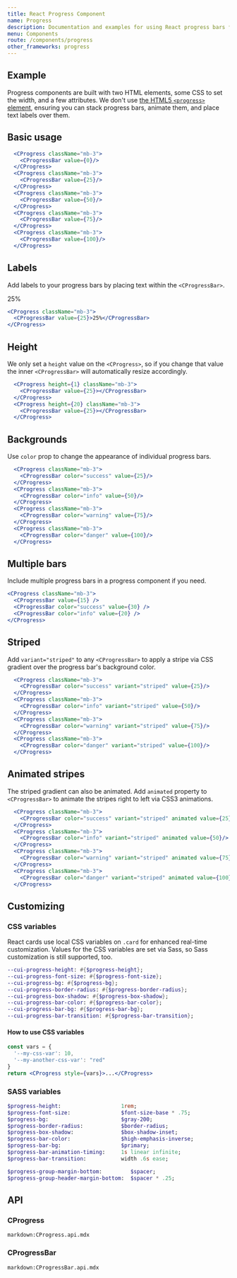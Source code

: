 ```yaml
---
title: React Progress Component
name: Progress
description: Documentation and examples for using React progress bars featuring support for stacked bars, animated backgrounds, and text labels.
menu: Components
route: /components/progress
other_frameworks: progress
---
```



## Example

Progress components are built with two HTML elements, some CSS to set the width, and a few attributes. We don't use [the HTML5 `<progress>` element](https://developer.mozilla.org/en-US/docs/Web/HTML/Element/progress), ensuring you can stack progress bars, animate them, and place text labels over them.

## Basic usage

<Example>
  <CProgress className="mb-3">
    <CProgressBar value={0} />
  </CProgress>
  <CProgress className="mb-3">
    <CProgressBar value={25} />
  </CProgress>
  <CProgress className="mb-3">
    <CProgressBar value={50} />
  </CProgress>
  <CProgress className="mb-3">
    <CProgressBar value={75} />
  </CProgress>
  <CProgress className="mb-3">
    <CProgressBar value={100} />
  </CProgress>
</Example>

```jsx
  <CProgress className="mb-3">
    <CProgressBar value={0}/>
  </CProgress>
  <CProgress className="mb-3">
    <CProgressBar value={25}/>
  </CProgress>
  <CProgress className="mb-3">
    <CProgressBar value={50}/>
  </CProgress>
  <CProgress className="mb-3">
    <CProgressBar value={75}/>
  </CProgress>
  <CProgress className="mb-3">
    <CProgressBar value={100}/>
  </CProgress>
```

## Labels

Add labels to your progress bars by placing text within the `<CProgressBar>`.

<Example>
  <CProgress className="mb-3">
    <CProgressBar value={25}>25%</CProgressBar>
  </CProgress>
</Example>

```jsx
<CProgress className="mb-3">
  <CProgressBar value={25}>25%</CProgressBar>
</CProgress>
```

## Height

We only set a `height` value on the `<CProgress>`, so if you change that value the inner `<CProgressBar>` will automatically resize accordingly.

<Example>
  <CProgress height={1} className="mb-3">
    <CProgressBar value={25}></CProgressBar>
  </CProgress>
  <CProgress height={20} className="mb-3">
    <CProgressBar value={25}></CProgressBar>
  </CProgress>
</Example>

```jsx
  <CProgress height={1} className="mb-3">
    <CProgressBar value={25}></CProgressBar>
  </CProgress>
  <CProgress height={20} className="mb-3">
    <CProgressBar value={25}></CProgressBar>
  </CProgress>
```

## Backgrounds

Use `color` prop to change the appearance of individual progress bars.

<Example>
  <CProgress className="mb-3">
    <CProgressBar color="success" value={25} />
  </CProgress>
  <CProgress className="mb-3">
    <CProgressBar color="info" value={50} />
  </CProgress>
  <CProgress className="mb-3">
    <CProgressBar color="warning" value={75} />
  </CProgress>
  <CProgress className="mb-3">
    <CProgressBar color="danger" value={100} />
  </CProgress>
</Example>

```jsx
  <CProgress className="mb-3">
    <CProgressBar color="success" value={25}/>
  </CProgress>
  <CProgress className="mb-3">
    <CProgressBar color="info" value={50}/>
  </CProgress>
  <CProgress className="mb-3">
    <CProgressBar color="warning" value={75}/>
  </CProgress>
  <CProgress className="mb-3">
    <CProgressBar color="danger" value={100}/>
  </CProgress>
```

## Multiple bars

Include multiple progress bars in a progress component if you need.

<Example>
  <CProgress className="mb-3">
    <CProgressBar value={15} />
    <CProgressBar color="success" value={30} />
    <CProgressBar color="info" value={20} />
  </CProgress>
</Example>

```jsx
<CProgress className="mb-3">
  <CProgressBar value={15} />
  <CProgressBar color="success" value={30} />
  <CProgressBar color="info" value={20} />
</CProgress>
```

## Striped

Add `variant="striped"` to any `<CProgressBar>` to apply a stripe via CSS gradient over the progress bar's background color.

<Example>
  <CProgress className="mb-3">
    <CProgressBar color="success" variant="striped" value={25} />
  </CProgress>
  <CProgress className="mb-3">
    <CProgressBar color="info" variant="striped" value={50} />
  </CProgress>
  <CProgress className="mb-3">
    <CProgressBar color="warning" variant="striped" value={75} />
  </CProgress>
  <CProgress className="mb-3">
    <CProgressBar color="danger" variant="striped" value={100} />
  </CProgress>
</Example>

```jsx
  <CProgress className="mb-3">
    <CProgressBar color="success" variant="striped" value={25}/>
  </CProgress>
  <CProgress className="mb-3">
    <CProgressBar color="info" variant="striped" value={50}/>
  </CProgress>
  <CProgress className="mb-3">
    <CProgressBar color="warning" variant="striped" value={75}/>
  </CProgress>
  <CProgress className="mb-3">
    <CProgressBar color="danger" variant="striped" value={100}/>
  </CProgress>
```

## Animated stripes

The striped gradient can also be animated. Add `animated` property to `<CProgressBar>` to animate the stripes right to left via CSS3 animations.

<Example>
  <CProgress className="mb-3">
    <CProgressBar color="success" variant="striped" animated value={25} />
  </CProgress>
  <CProgress className="mb-3">
    <CProgressBar color="info" variant="striped" animated value={50} />
  </CProgress>
  <CProgress className="mb-3">
    <CProgressBar color="warning" variant="striped" animated value={75} />
  </CProgress>
  <CProgress className="mb-3">
    <CProgressBar color="danger" variant="striped" animated value={100} />
  </CProgress>
</Example>

```jsx
  <CProgress className="mb-3">
    <CProgressBar color="success" variant="striped" animated value={25}/>
  </CProgress>
  <CProgress className="mb-3">
    <CProgressBar color="info" variant="striped" animated value={50}/>
  </CProgress>
  <CProgress className="mb-3">
    <CProgressBar color="warning" variant="striped" animated value={75}/>
  </CProgress>
  <CProgress className="mb-3">
    <CProgressBar color="danger" variant="striped" animated value={100}/>
  </CProgress>
```

## Customizing

### CSS variables

React cards use local CSS variables on `.card` for enhanced real-time customization. Values for the CSS variables are set via Sass, so Sass customization is still supported, too.

```sass
--cui-progress-height: #{$progress-height};
--cui-progress-font-size: #{$progress-font-size};
--cui-progress-bg: #{$progress-bg};
--cui-progress-border-radius: #{$progress-border-radius};
--cui-progress-box-shadow: #{$progress-box-shadow};
--cui-progress-bar-color: #{$progress-bar-color};
--cui-progress-bar-bg: #{$progress-bar-bg};
--cui-progress-bar-transition: #{$progress-bar-transition};
```

#### How to use CSS variables

```jsx
const vars = { 
  '--my-css-var': 10,
  '--my-another-css-var': "red" 
}
return <CProgress style={vars}>...</CProgress>
```

### SASS variables

```sass
$progress-height:                   1rem;
$progress-font-size:                $font-size-base * .75;
$progress-bg:                       $gray-200;
$progress-border-radius:            $border-radius;
$progress-box-shadow:               $box-shadow-inset;
$progress-bar-color:                $high-emphasis-inverse;
$progress-bar-bg:                   $primary;
$progress-bar-animation-timing:     1s linear infinite;
$progress-bar-transition:           width .6s ease;

$progress-group-margin-bottom:         $spacer;
$progress-group-header-margin-bottom:  $spacer * .25;
```

## API

### CProgress

`markdown:CProgress.api.mdx`

### CProgressBar

`markdown:CProgressBar.api.mdx`
